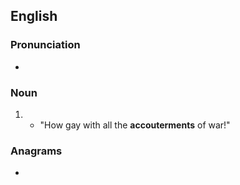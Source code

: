 ==English==

===Pronunciation===
* {{a|UK}} {{IPA|/əˈkuːtəmənts/|lang=en}}

===Noun===
{{en-plural noun|sg=accouterment}}

# {{alternative form of|accoutrements|lang=en}}
#* "How gay with all the '''accouterments''' of war!" {{rfdatek|A. Philips}}

===Anagrams===
* {{anagrams|en|accoutrements}}